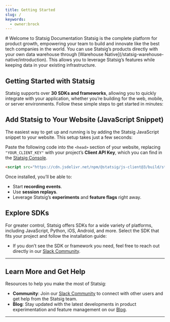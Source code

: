 ```yaml
---
title: Getting Started
slug: /
keywords:
  - owner:brock
---
```



<Styles />
# Welcome to Statsig Documentation
Statsig is the complete platform for product growth, empowering your team to build and innovate like the best tech companies in the world. 

<LandingResources />
You can use Statsig’s products directly with your own data warehouse through [Warehouse Native](/statsig-warehouse-native/introduction). This allows you to leverage Statsig’s features while keeping data in your existing infrastructure.

## Getting Started with Statsig
Statsig supports over **30 SDKs and frameworks**, allowing you to quickly integrate with your application, whether you’re building for the web, mobile, or server environments. Follow these simple steps to get started in minutes:
## Add Statsig to Your Website (JavaScript Snippet)

The easiest way to get up and running is by adding the Statsig JavaScript snippet to your website. This setup takes just a few seconds:

Paste the following code into the `<head>` section of your website, replacing `"YOUR_CLIENT_KEY"` with your project’s **Client API Key**, which you can find in the [Statsig Console](https://console.statsig.com/api_keys).

```html
<script src="https://cdn.jsdelivr.net/npm/@statsig/js-client@3/build/statsig-js-client+session-replay+web-analytics.min.js?apikey=[YOUR_CLIENT_KEY]"></script>
```

Once installed, you’ll be able to:
- Start **recording events**.
- Use **session replays**.
- Leverage Statsig’s **experiments** and **feature flags** right away.

## Explore SDKs 

For greater control, Statsig offers SDKs for a wide variety of platforms, including JavaScript, Python, iOS, Android, and more. Select the SDK that fits your project and follow the installation guide:

<SDKAndFrameworks />

- If you don’t see the SDK or framework you need, feel free to reach out directly in our [Slack Community](https://statsig.com/slack).

---

## Learn More and Get Help

Resources to help you make the most of Statsig:

- **Community**: Join our [Slack Community](https://statsig.com/slack) to connect with other users and get help from the Statsig team.
- **Blog**: Stay updated with the latest developments in product experimentation and feature management on our [Blog](https://statsig.com/blog).

---

